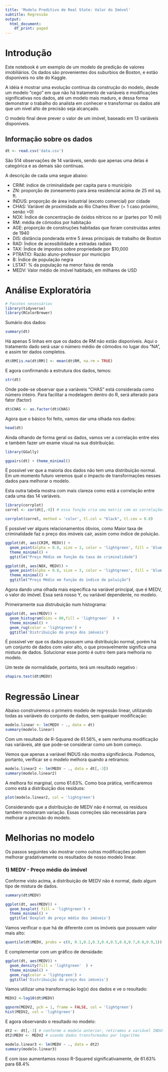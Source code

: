 ---
title: 'Modelo Preditivo de Real State: Valor do Imóvel'
subtitle: Regressão
output:
  html_document:
    df_print: paged
---
# Introdução

Este notebook é um exemplo de um modelo de predição de valores imobiliários. Os dados são provenientes dos suburbios de Boston, e estão disponíveis no site do Kaggle.

A idéia é mostrar uma evolução contínua da construção do modelo, desde um modelo "cego" em que não há tratamento de variáveis e modificações significativas nos dados, até um modelo mais maduro, e dessa forma demonstrar o trabalho do analista em conhecer e transformar os dados até que um nível alto de precisão seja alcançado.

O modelo final deve prever o valor de um imóvel, baseado em 13 variáveis disponíveis.

## Informação sobre os dados

```{r echo=TRUE}
dt <- read.csv('data.csv')
```

São 514 observações de 14 variáveis, sendo que apenas uma delas é categórica e as demais são contínuas.

A descrição de cada uma segue abaixo:

- CRIM: índice de criminalidade per capita para o município
- ZN: proporção de zoneamento para área residencial acima de 25 mil sq. ft.
- INDUS: proporção de área industrial (exceto comercial) por cidade
- CHAS: Variável de proximidade ao Rio Charles River (= 1 caso próximo, senão =0)
- NOX: Índice de concentração de óxidos nítricos no ar (partes por 10 mil)
- RM: média de cômodos por habitação
- AGE: proporção de construções habitadas que foram construídas antes de 1940
- DIS: distância ponderada entre 5 áreas principais de trabalho de Boston
- RAD: Índice de acessibilidade a estradas radiais
- TAX: Índice de impostos sobre propriedade por $10,000
- PTRATIO: Razão aluno-professor por município
- B: Índice de população negra
- LSTAT: % da população na menor faixa de renda
- MEDV: Valor médio de imóvel habitado, em milhares de USD

# Análise Exploratória

```{r EDA, echo=TRUE}
# Pacotes necessários
library(tidyverse)
library(RColorBrewer)

```

Sumário dos dados:

```{r echo=TRUE}
summary(dt)
```

Há apenas 5 linhas em que os dados de RM não estão disponíveis. Aqui o tratamento dado será usar o número médio de cômodos no lugar dos "NA", e assim ter dados completos.

```{r echo=TRUE}
dt$RM[is.na(dt$RM)] <- mean(dt$RM, na.rm = TRUE)
```

E agora confirmando a estrutura dos dados, temos:

```{r echo=TRUE}
str(dt)
```

Onde pode-se observar que a variáveis "CHAS" está considerada como número inteiro. Para facilitar a modelagem dentro do R, será alterado para fator (factor)

```{r echo=TRUE}
dt$CHAS <- as.factor(dt$CHAS)
```

Agora que o básico foi feito, vamos dar uma olhada nos dados:

```{r}
head(dt)
```

Ainda olhando de forma geral os dados, vamos ver a correlação entre eles e também fazer um exame visual na sua distribuição.

```{r}
library(GGally)

ggpairs(dt) + theme_minimal() 
```

É possível ver que a maioria dos dados não tem uma distribuição normal. Em um momento futuro veremos qual o impacto de transformações nesses dados para melhorar o modelo.

Esta outra tabela mostra com mais clareza como está a correlação entre cada uma das 14 variáveis.

```{r}
library(corrplot)
correl <- cor(dt[,-4]) # essa função cria uma matriz com as correlações, exceto a variável CHAS, que é categórica.

corrplot(correl, method = 'color', tl.col = "black", tl.cex = 0.8) 
```
É possível ver alguns relacionamentos óbvios, como Maior taxa de criminalidade faz o preço dos imóveis cair, assim como índice de poluição.

```{r}
ggplot(dt, aes(CRIM, MEDV)) +
  geom_point(alpha = 0.8, size = 3, color = 'lightgreen', fill = 'blue')+ 
  theme_minimal() +
  ggtitle("Preço Médio em função da taxa de criminalidade")

ggplot(dt, aes(NOX, MEDV)) +
  geom_point(alpha = 0.8, size = 3, color = 'lightgreen', fill = 'blue')+ 
  theme_minimal() +
  ggtitle("Preço Médio em função do índice de poluição")
```


Agora dando uma olhada mais específica na variável principal, que é MEDV, o valor do imóvel. Essa será nosso Y, ou variável dependente, no modelo.

Primeiramente sua distrubuição num histograma:

```{r}
ggplot(dt, aes(MEDV)) + 
  geom_histogram(bins = 80,fill = 'lightgreen'  ) + 
  theme_minimal() + 
  geom_rug(color = 'lightgreen') +
  ggtitle('Distribuição do preço dos imóveis')
```
É possível ver que os dados possuem uma distribuição normal, porém há um conjunto de dados com valor alto, o que provavelmente significa uma mistura de dados. Solucionar esse ponto é outro item para melhoria no modelo.

Um teste de normalidade, portanto, terá um resultado negativo
:
```{r}
shapiro.test(dt$MEDV)
```
# Regressão Linear
Abaixo construiremos o primeiro modelo de regressão linear, utilizando todas as variáveis do conjunto de dados, sem qualquer modificação:

```{r}
modelo.linear <- lm(MEDV ~ ., data = dt)
summary(modelo.linear)
```
Com um resultado de R-Squared de 61.56%, e sem nenhuma modificação nas variáveis, até que pode-se considerar como um bom começo.

Vemos que apenas a variável INDUS não mostra significância. Podemos, portanto, verificar se o modelo melhora quando a retiramos:



```{r}
modelo.linear2 <- lm(MEDV ~ ., data = dt[,-3])
summary(modelo.linear2)
```
A melhora foi marginal, como 61.63%. Como boa prática, verificaremos como está a distribuição dos resíduos:


```{r}
plot(modelo.linear2, col = 'lightgreen')
```

Considerando que a distribuição de MEDV não é normal, os resíduos também mostraram variação. Essas correções são necessárias para melhorar a precisão do modelo.

# Melhorias no modelo
Os passos seguintes vão mostrar como outras modificações podem melhorar gradativamente os resultados de nosso modelo linear.

### 1) MEDV - Preço médio do imóvel
Conforme visto acima, a distribuição de MEDV não é normal, dado algum tipo de mistura de dados.

```{r}
summary(dt$MEDV)

ggplot(dt, aes(MEDV)) + 
  geom_boxplot( fill = 'lightgreen') + 
  theme_minimal() + 
  ggtitle('Boxplot de preço médio dos imóveis')

```

Vamos verificar o que há de diferente com os imóveis que possuem valor mais alto:

```{r}
quantile(dt$MEDV, probs = c(0, 0.1,0.2,0.3,0.4,0.5,0.6,0.7,0.8,0.9,1))
```
E complementar com um gráfico de densidade:


```{r}
ggplot(dt, aes(MEDV)) + 
  geom_density(fill = 'lightgreen'  ) + 
  theme_minimal() + 
  geom_rug(color = 'lightgreen') +
  ggtitle('Distribuição do preço dos imóveis')
```

Vamos utilizar uma transformação log(x)  dos dados e ve o resultado:

```{r}
MEDV2 <-log10(dt$MEDV)

qqnorm(MEDV2, pch = 1, frame = FALSE, col = 'lightgreen')
hist(MEDV2, col = 'lightgreen')

```

E agora observando o resultado no modelo:

```{r}
dt2 <- dt[,-3] # conforme o modelo anterior, retiramos a variável INDUS
dt2$MEDV <- MEDV2 # usando dados transformados por logarítmo

modelo.linear3 <- lm(MEDV ~ ., data = dt2)
summary(modelo.linear3)
```

E com isso aumentamos nosso R-Squared significativamente, de 61.63% para 68.4%


